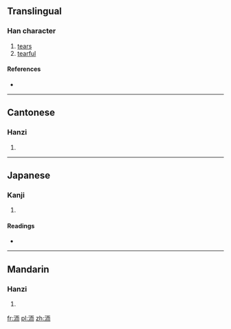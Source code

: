 ==Translingual==

===Han character===
{{Han char|rn=85|rad=水|as=06|sn=9|four=3112<sub>7</sub>|canj=水一月中 (EMBL)}}

# [[tears]]
# [[tearful]]

====References====
* {{Han ref|kx=0620.010|dkj=17370|dj=1015.060|hdz=31604.030|uh=6D0F|ud=27919|bh=CFA5|bd=53157}}

----

==Cantonese==

===Hanzi===
{{yue-hanzi|jyut=|y=yi4}}

# {{defn|Cantonese|sort=水06}}

----

==Japanese==

===Kanji===
{{ja-kanji|grade=|rs=水06}}

# {{defn|Japanese|sort=水06}}

====Readings====
* {{ja-readings|on=[[じ]] (ji), [[に]] (ni)|kun=[[ぬるまゆ]] (nurumayu)}}

----

==Mandarin==

===Hanzi===
{{cmn-hanzi|pin=[[ér]] ([[er2]])|wg=erh<sup>2</sup>}}

# {{defn|Mandarin|sort=水06}}

[[fr:洏]]
[[pl:洏]]
[[zh:洏]]